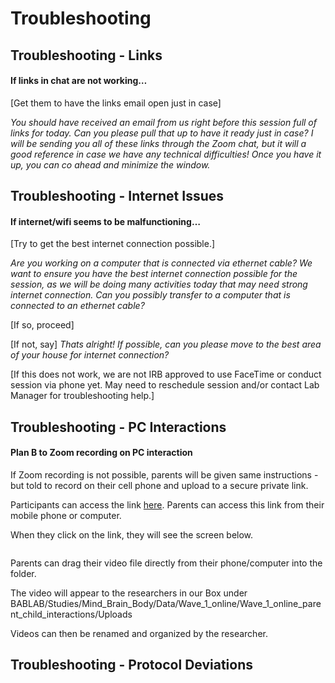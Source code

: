 # Troubleshooting

## Troubleshooting - Links



#### If links in chat are not working... 

  

[Get them to have the links email open just in case] 

*You should have received an email from us right before this session full of links for today. Can you please pull that up to have it ready just in case? I will be sending you all of these links through the Zoom chat, but it will a good reference in case we have any technical difficulties! Once you have it up, you can co ahead and minimize the window.* 


## Troubleshooting - Internet Issues  

#### If internet/wifi seems to be malfunctioning... 

  

[Try to get the best internet connection possible.] 

*Are you working on a computer that is connected via ethernet cable? We want to ensure you have the best internet connection possible for the session, as we will be doing many activities today that may need strong internet connection. Can you possibly transfer to a computer that is connected to an ethernet cable?* 

  

[If so, proceed] 

  

[If not, say] *Thats alright! If possible, can you please move to the best area of your house for internet connection?*  

  

[If this does not work, we are not IRB approved to use FaceTime or conduct session via phone yet. May need to reschedule session and/or contact Lab Manager for troubleshooting help.] 

  

## Troubleshooting - PC Interactions

#### Plan B to Zoom recording on PC interaction 

  

If Zoom recording is not possible, parents will be given same instructions - but told to record on their cell phone and upload to a secure private link. 

  

Participants can access the link [here](https://ucla.app.box.com/f/3c52df2afb1a446ab363b793f8af22c1). Parents can access this link from their mobile phone or computer.  

  

When they click on the link, they will see the screen below. 

  

![<!--- Parent Child Observation Plan B --->](images/zoom_parent_child_interaction/13.png)  

  

Parents can drag their video file directly from their phone/computer into the folder. 

  

The video will appear to the researchers in our Box under BABLAB/Studies/Mind_Brain_Body/Data/Wave_1_online/Wave_1_online_parent_child_interactions/Uploads 

  

Videos can then be renamed and organized by the researcher.  


## Troubleshooting - Protocol Deviations
 
![<!--- Troubleshooting --->](images/troubleshooting/1.png) 

 